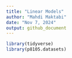 ```yaml
---
title: "Linear Models"
author: "Mahdi Maktabi"
date: "Nov 7, 2024"
output: github_document
---
```


```r
library(tidyverse)
library(p8105.datasets)
```



